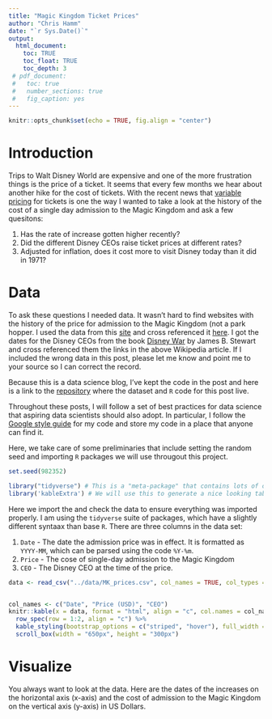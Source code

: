 ```yaml
---
title: "Magic Kingdom Ticket Prices"
author: "Chris Hamm"
date: "`r Sys.Date()`"
output: 
  html_document:
    toc: TRUE
    toc_float: TRUE
    toc_depth: 3
 # pdf_document:
 #   toc: true
 #   number_sections: true
 #   fig_caption: yes
---
```


```r
knitr::opts_chunk$set(echo = TRUE, fig.align = "center")
```

# Introduction
Trips to Walt Disney World are expensive and one of the more frustration things is the price of a ticket. It seems that every few months we hear about another hike for the cost of tickets. With the recent news that [variable pricing](http://time.com/money/5405838/disney-world-ticket-prices-2018/) for tickets is one the way I wanted to take a look at the history of the cost of a single day admission to the Magic Kingdom and ask a few quesitons:

1. Has the rate of increase gotten higher recently?
1. Did the different Disney CEOs raise ticket prices at different rates? 
1. Adjusted for inflation, does it cost more to visit Disney today than it did in 1971? 


# Data

To ask these questions I needed data. It wasn't hard to find websites with the history of the price for admission to the Magic Kingdom (not a park hopper. I used the data from this [site](http://allears.net/walt-disney-world/wdw-planning/wdw-ticket-increase-guide/) and cross referenced it [here](https://www.travelandleisure.com/trip-ideas/disney-vacations/disney-world-ticket-costs-over-time). I got the dates for the Disney CEOs from the book [Disney War](https://en.wikipedia.org/wiki/DisneyWar) by James B. Stewart and cross referenced them the links in the above Wikipedia article. If I included the wrong data in this post, please let me know and point me to your source so I can correct the record.

Because this is a data science blog, I've kept the code in the post and here is a link to the [repository](https://github.com/butterflyology/Theme_Park_prices) where the dataset and `R` code for this post live.

Throughout these posts, I will follow a set of best practices for data science that aspiring data scientists should also adopt. In particular, I follow the [Google style guide](https://google.github.io/styleguide/Rguide.xml) for my code and store my code in a place that anyone can find it. 

Here, we take care of some preliminaries that include setting the random seed and importing `R` packages we will use througout this project.

```r
set.seed(982352)

library("tidyverse") # This is a "meta-package" that contains lots of other useful packages, like ggplot2 and readr
library('kableExtra') # We will use this to generate a nice looking table in `html`.
```


Here we import the and check the data to ensure everything was imported properly. I am using the `tidyverse` suite of packages, which have a slightly different syntaax than base `R`. There are three columns in the data set:

1. `Date` - The date the admission price was in effect. It is formatted as `YYYY-MM`, which can be parsed using the code `%Y-%m`.
1. `Price` - The cose of single-day admission to the Magic Kingdom
1. `CEO` - The Disney CEO at the time of the price.

```r
data <- read_csv("../data/MK_prices.csv", col_names = TRUE, col_types = cols(Date = col_date("%Y-%m"), Price = col_double(), CEO = col_character()))


col_names <- c("Date", "Price (USD)", "CEO")
knitr::kable(x = data, format = "html", align = "c", col.names = col_names) %>%
  row_spec(row = 1:2, align = "c") %>% 
  kable_styling(bootstrap_options = c("striped", "hover"), full_width = FALSE) %>%
  scroll_box(width = "650px", height = "300px")
```



# Visualize

You always want to look at the data. Here are the dates of the increases on the horizontal axis (x-axis) and the cost of admission to the Magic Kingdom on the vertical axis (y-axis) in US Dollars. 

```r




```
